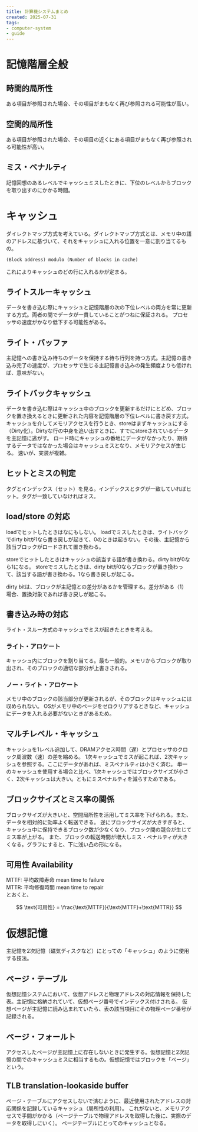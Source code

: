 ```yaml
---
title: 計算機システムまとめ
created: 2025-07-31
tags:
- computer-system
- guide
---
```


# 記憶階層全般

## 時間的局所性

ある項目が参照された場合、その項目がまもなく再び参照される可能性が高い。

## 空間的局所性

ある項目が参照された場合、その項目の近くにある項目がまもなく再び参照される可能性が高い。

## ミス・ペナルティ

記憶回想のあるレベルでキャッシュミスしたときに、下位のレベルからブロックを取り出すのにかかる時間。

# キャッシュ

ダイレクトマップ方式を考えている。ダイレクトマップ方式とは、メモリ中の語のアドレスに基づいて、それをキャッシュに入れる位置を一意に割り当てるもの。

```txt
(Block address) modulo (Number of blocks in cache)
```

これによりキャッシュのどの行に入れるかが定まる。

## ライトスルーキャッシュ

データを書き込む際にキャッシュと記憶階層の次の下位レベルの両方を常に更新する方式。両者の間でデータが一貫していることがつねに保証される。
プロセッサの速度がかなり低下する可能性がある。

## ライト・バッファ

主記憶への書き込み待ちのデータを保持する待ち行列を持つ方式。主記憶の書き込み完了の速度が、プロセッサで生じる主記憶書き込みの発生頻度よりも低ければ、意味がない。

## ライトバックキャッシュ

データを書き込む際はキャッシュ中のブロックを更新するだけにとどめ、ブロックを置き換えるときに更新された内容を記憶階層の下位レベルに書き戻す方式。
キャッシュを介してメモリアクセスを行うとき、storeはまずキャッシュにする（Dirty化）。Dirtyな行の中身を追い出すときに、すでにstoreされているデータを主記憶に逃がす。
ロード時にキャッシュの番地にデータがなかったり、期待するデータではなかった場合はキャッシュミスとなり、メモリアクセスが生じる。
速いが、実装が複雑。

## ヒットとミスの判定

タグとインデックス（セット）を見る。インデックスとタグが一致していればヒット。タグが一致していなければミス。

## load/store の対応

loadでヒットしたときはなにもしない。
loadでミスしたときは、ライトバックでdirty bitが1なら書き戻しが起きて、0のときは起きない。その後、主記憶から該当ブロックがロードされて置き換わる。

storeでヒットしたときはキャッシュの該当する語が書き換わる。dirty bitが0なら1になる。
storeでミスしたときは、dirty bitが0ならブロックが置き換わって、該当する語が書き換わる。1なら書き戻しが起こる。

dirty bitは、ブロックが主記憶との差分があるかを管理する。差分がある（1）場合、置換対象であれば書き戻しが起こる。

## 書き込み時の対応

ライト・スルー方式のキャッシュでミスが起きたときを考える。

### ライト・アロケート

キャッシュ内にブロックを割り当てる。最も一般的。メモリからブロックが取り出され、そのブロックの適切な部分が上書きされる。

### ノー・ライト・アロケート

メモリ中のブロックの該当部分が更新されるが、そのブロックはキャッシュには収められない。
OSがメモリ中のページをゼロクリアするときなど、キャッシュにデータを入れる必要がないときがあるため。

## マルチレベル・キャッシュ

キャッシュを1レベル追加して、DRAMアクセス時間（遅）とプロセッサのクロック周波数（速）の差を縮める。
1次キャッシュでミスが起これば、2次キャッシュを参照する。ここにデータがあれば、ミスペナルティは小さく済む。
単一のキャッシュを使用する場合と比べ、1次キャッシュではブロックサイズが小さく、2次キャッシュは大きい。ともにミスペナルティを減らすためである。

## ブロックサイズとミス率の関係

ブロックサイズが大きいと、空間局所性を活用してミス率を下げられる。また、データを相対的に効率よく転送できる。
逆にブロックサイズが大きすぎると、キャッシュ中に保持できるブロック数が少なくなり、ブロック間の競合が生じてミス率が上がる。
また、ブロックの転送時間が増大しミス・ペナルティが大きくなる。グラフにすると、下に浅い凸の形になる。

## 可用性 Availability

MTTF: 平均故障寿命 mean time to failure<br />
MTTR: 平均修復時間 mean time to repair <br />
とおくと、

$$
\text{可用性} = \frac{\text{MTTF}}{\text{MTTF}+\text{MTTR}}
$$

# 仮想記憶

主記憶を2次記憶（磁気ディスクなど）にとっての「キャッシュ」のように使用する技法。

## ページ・テーブル

仮想記憶システムにおいて、仮想アドレスと物理アドレスの対応情報を保持した表。主記憶に格納されていて、仮想ページ番号でインデックス付けされる。
仮想ページが主記憶に読み込まれていたら、表の該当項目にその物理ページ番号が記録される。

## ページ・フォールト

アクセスしたページが主記憶上に存在しないときに発生する。仮想記憶と2次記憶の間でのキャッシュミスに相当するもの。仮想記憶ではブロックを「ページ」という。

## TLB translation-lookaside buffer

ページ・テーブルにアクセスしないで済むように、最近使用されたアドレスの対応関係を記録しているキャッシュ（局所性の利用）。
これがないと、メモリアクセスで手間がかかる（ページテーブルで物理アドレスを取得した後に、実際のデータを取得しにいく）。
ページテーブルにとってのキャッシュとなる。
